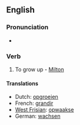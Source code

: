 ==English==

===Pronunciation===
*{{audio|en-us-upgrow.ogg|Audio (US)}}

===Verb===
{{infl|en|verb}}

# {{archaic}} To grow up - [[Milton]]

====Translations====
*Dutch: [[opgroeien]]
*French: [[grandir]]
*[[West Frisian]]: [[opwaakse]]
*German: [[wachsen]]